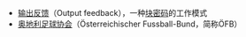 *[[输出反馈|输出反馈]]（Output feedback），一种[[块密码|块密码]]的工作模式
*[[奥地利足球协会|奥地利足球协会]]（Österreichischer Fussball-Bund，简称ÖFB）

{{disambig|Cat=三字拉丁字母缩写消歧义}}